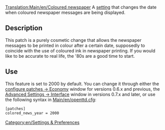 [[Translation:Main/en/Coloured newspaper]]
{{en/-}}
A [[Main/en/Advanced Settings|setting]] that changes the date when coloured newspaper messages are being displayed.

== Description ==
This patch is a purely cosmetic change that allows the newspaper messages to be printed in colour after a certain date, supposedly to coincide with the use of coloured ink in newspaper printing. If you would like to be accurate to real life, the '80s are a good time to start.

== Use ==
This feature is set to 2000 by default. You can change it through either the [[Main/en/Configuring patches/Economy|configure patches -> Economy]] window for versions 0.6.x and previous, the [[Main/en/Advanced Settings/Interface#Coloured news appears in|Advanced Settings -> Interface]] window in versions 0.7.x and later, or use the following syntax in [[Main/en/openttd.cfg]]:
<pre>[patches]
colored_news_year = 2000</pre>


[[Category:en/Settings & Preferences]]